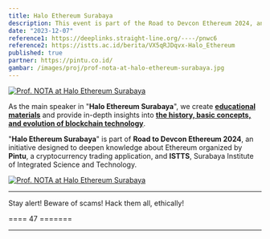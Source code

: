 ```yaml
---
title: Halo Ethereum Surabaya
description: This event is part of the Road to Devcon Ethereum 2024, an initiative designed to deepen knowledge of Ethereum.
date: "2023-12-07"
reference1: https://deeplinks.straight-line.org/----/pnwc6
reference2: https://istts.ac.id/berita/VX5qRJDqvx-Halo_Ethereum
published: true
partner: https://pintu.co.id/
gambar: /images/proj/prof-nota-at-halo-ethereum-surabaya.jpg
---
```


[![Prof. NOTA at Halo Ethereum Surabaya](/images/proj/prof-nota-at-halo-ethereum-surabaya.jpg)](/images/proj/prof-nota-at-halo-ethereum-surabaya.jpg "Prof. NOTA at Halo Ethereum Surabaya")

As the main speaker in "**Halo Ethereum Surabaya**", we create [**educational materials**](https://iqraa.straight-line.org/tutor-x-educator/ "Web3 Educational Materials Collection") and provide in-depth insights into [**the history, basic concepts, and evolution of blockchain technology**](https://iqraa.straight-line.org/tutor-x-educator/v/tutor-01-blockchain-fundamental "Materi Edukasi: Fundamental Blockchain").

"**Halo Ethereum Surabaya**" is part of **Road to Devcon Ethereum 2024**, an initiative designed to deepen knowledge about Ethereum organized by **Pintu**, a cryptocurrency trading application, and **ISTTS**, Surabaya Institute of Integrated Science and Technology.

[![Prof. NOTA at Halo Ethereum Surabaya](/images/proj/prof-nota-on-stage-at-halo-ethereum-surabaya.jpg)](/images/proj/prof-nota-on-stage-at-halo-ethereum-surabaya.jpg "Prof. NOTA at Halo Ethereum Surabaya")

---

Stay alert! Beware of scams! Hack them all, ethically!

==== 47 =======

---



